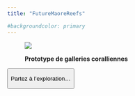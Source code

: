 ```yaml
---
title: "FutureMaoreReefs"

#backgroundcolor: primary
---
```


<!--<div class="fond">-->

<figure class="fond">

<img src="images/logo2_affichage.png" class="fond"/>

<figcaption>
<!--
<p>

Une photo de coraux

</p>
-->
</figcaption>
<!--
<div>

<img src="images/Banniere.png" class="banniere"/>

<h1 class="title-wrapper">

Working Together

</h1>

</div>
-->
**Prototype de galleries coralliennes**

</figure>

<form action="intro_gallery.html">

<button type="submit" id="bouton" class="btn   btn-outline-info">

Partez à l'exploration...

</button>

</form>

</body>
